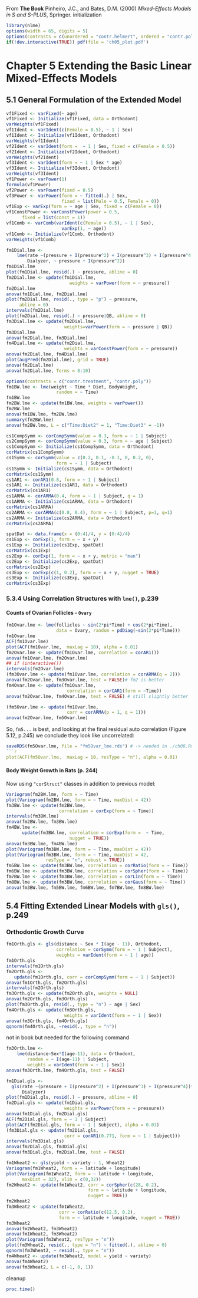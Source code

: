 From **The Book**
  Pinheiro, J.C., and Bates, D.M. (2000)
  *Mixed-Effects Models in S and S-PLUS*, Springer.
initialization

```r
library(nlme)
options(width = 65, digits = 5)
options(contrasts = c(unordered = "contr.helmert", ordered = "contr.poly"))
if(!dev.interactive(TRUE)) pdf(file = 'ch05_plot.pdf')
```

# Chapter 5    Extending the Basic Linear Mixed-Effects Models

## 5.1 General Formulation of the Extended Model

```r
vf1Fixed <- varFixed(~ age)
vf1Fixed <- Initialize(vf1Fixed, data = Orthodont)
varWeights(vf1Fixed)
vf1Ident <- varIdent(c(Female = 0.5), ~ 1 | Sex)
vf1Ident <- Initialize(vf1Ident, Orthodont)
varWeights(vf1Ident)
vf2Ident <- varIdent(form =  ~ 1 | Sex, fixed = c(Female = 0.5))
vf2Ident <- Initialize(vf2Ident, Orthodont)
varWeights(vf2Ident)
vf3Ident <- varIdent(form = ~ 1 | Sex * age)
vf3Ident <- Initialize(vf3Ident, Orthodont)
varWeights(vf3Ident)
vf1Power <- varPower(1)
formula(vf1Power)
vf2Power <- varPower(fixed = 0.5)
vf3Power <- varPower(form = ~ fitted(.) | Sex,
                     fixed = list(Male = 0.5, Female = 0))
vf1Exp <- varExp(form = ~ age | Sex, fixed = c(Female = 0))
vf1ConstPower <- varConstPower(power = 0.5,
      fixed = list(const = 1))
vf1Comb <- varComb(varIdent(c(Female = 0.5), ~ 1 | Sex),
                     varExp(1, ~ age))
vf1Comb <- Initialize(vf1Comb, Orthodont)
varWeights(vf1Comb)
```


```r
fm1Dial.lme <-
    lme(rate ~(pressure + I(pressure^2) + I(pressure^3) + I(pressure^4))*QB,
        Dialyzer, ~ pressure + I(pressure^2))
fm1Dial.lme
plot(fm1Dial.lme, resid(.) ~ pressure, abline = 0)
fm2Dial.lme <- update(fm1Dial.lme,
                        weights = varPower(form = ~ pressure))
fm2Dial.lme
anova(fm1Dial.lme, fm2Dial.lme)
plot(fm2Dial.lme, resid(., type = "p") ~ pressure,
     abline = 0)
intervals(fm2Dial.lme)
plot(fm2Dial.lme, resid(.) ~ pressure|QB, abline = 0)
fm3Dial.lme <- update(fm2Dial.lme,
                      weights=varPower(form = ~ pressure | QB))
fm3Dial.lme
anova(fm2Dial.lme, fm3Dial.lme)
fm4Dial.lme <- update(fm2Dial.lme,
                      weights = varConstPower(form = ~ pressure))
anova(fm2Dial.lme, fm4Dial.lme)
plot(augPred(fm2Dial.lme), grid = TRUE)
anova(fm2Dial.lme)
anova(fm2Dial.lme, Terms = 8:10)
```


```r
options(contrasts = c("contr.treatment", "contr.poly"))
fm1BW.lme <- lme(weight ~ Time * Diet, BodyWeight,
                   random = ~ Time)
fm1BW.lme
fm2BW.lme <- update(fm1BW.lme, weights = varPower())
fm2BW.lme
anova(fm1BW.lme, fm2BW.lme)
summary(fm2BW.lme)
anova(fm2BW.lme, L = c("Time:Diet2" = 1, "Time:Diet3" = -1))
```


```r
cs1CompSymm <- corCompSymm(value = 0.3, form = ~ 1 | Subject)
cs2CompSymm <- corCompSymm(value = 0.3, form = ~ age | Subject)
cs1CompSymm <- Initialize(cs1CompSymm, data = Orthodont)
corMatrix(cs1CompSymm)
cs1Symm <- corSymm(value = c(0.2, 0.1, -0.1, 0, 0.2, 0),
                   form = ~ 1 | Subject)
cs1Symm <- Initialize(cs1Symm, data = Orthodont)
corMatrix(cs1Symm)
cs1AR1 <- corAR1(0.8, form = ~ 1 | Subject)
cs1AR1 <- Initialize(cs1AR1, data = Orthodont)
corMatrix(cs1AR1)
cs1ARMA <- corARMA(0.4, form = ~ 1 | Subject, q = 1)
cs1ARMA <- Initialize(cs1ARMA, data = Orthodont)
corMatrix(cs1ARMA)
cs2ARMA <- corARMA(c(0.8, 0.4), form = ~ 1 | Subject, p=1, q=1)
cs2ARMA <- Initialize(cs2ARMA, data = Orthodont)
corMatrix(cs2ARMA)
```

```r
spatDat <- data.frame(x = (0:4)/4, y = (0:4)/4)
cs1Exp <- corExp(1, form = ~ x + y)
cs1Exp <- Initialize(cs1Exp, spatDat)
corMatrix(cs1Exp)
cs2Exp <- corExp(1, form = ~ x + y, metric = "man")
cs2Exp <- Initialize(cs2Exp, spatDat)
corMatrix(cs2Exp)
cs3Exp <- corExp(c(1, 0.2), form = ~ x + y, nugget = TRUE)
cs3Exp <- Initialize(cs3Exp, spatDat)
corMatrix(cs3Exp)
```


### 5.3.4  Using Correlation Structures with `lme()`,  p.239

#### Counts of Ovarian Follicles - `Ovary`

```r
fm1Ovar.lme <- lme(follicles ~ sin(2*pi*Time) + cos(2*pi*Time),
                   data = Ovary, random = pdDiag(~sin(2*pi*Time)))
fm1Ovar.lme
ACF(fm1Ovar.lme)
plot(ACF(fm1Ovar.lme,  maxLag = 10), alpha = 0.01)
fm2Ovar.lme <- update(fm1Ovar.lme, correlation = corAR1())
anova(fm1Ovar.lme, fm2Ovar.lme)
## if (interactive())
intervals(fm2Ovar.lme)
(fm3Ovar.lme <- update(fm1Ovar.lme, correlation = corARMA(q = 2)))
anova(fm2Ovar.lme, fm3Ovar.lme, test = FALSE)# fm2 is better
fm4Ovar.lme <- update(fm1Ovar.lme,
                       correlation = corCAR1(form = ~Time))
anova(fm2Ovar.lme, fm4Ovar.lme, test = FALSE) # still slightly better

(fm5Ovar.lme <- update(fm1Ovar.lme,
                       corr = corARMA(p = 1, q = 1)))
anova(fm2Ovar.lme, fm5Ovar.lme)
```

So, `fm5...` is best, and looking at the final residual auto correlation (Figure 5.12, p.245) we conclude they look like uncorrelated:
```r
saveRDS(fm5Ovar.lme, file = "fm5Ovar_lme.rds") # -> needed in ./ch08.Rmd
```r
plot(ACF(fm5Ovar.lme,  maxLag = 10, resType = "n"), alpha = 0.01)
```

#### Body Weight Growth in Rats (p. 244)

Now using `"corStruct"` classes in addition to previous model:
```r
Variogram(fm2BW.lme, form = ~ Time)
plot(Variogram(fm2BW.lme, form = ~ Time, maxDist = 42))
fm3BW.lme <- update(fm2BW.lme,
                    correlation = corExp(form = ~ Time))
intervals(fm3BW.lme)
anova(fm2BW.lme, fm3BW.lme)
fm4BW.lme <-
      update(fm3BW.lme, correlation = corExp(form =  ~ Time,
                        nugget = TRUE))
anova(fm3BW.lme, fm4BW.lme)
plot(Variogram(fm3BW.lme, form = ~ Time, maxDist = 42))
plot(Variogram(fm3BW.lme, form = ~ Time, maxDist = 42,
               resType = "n", robust = TRUE))
fm5BW.lme <- update(fm3BW.lme, correlation = corRatio(form = ~ Time))
fm6BW.lme <- update(fm3BW.lme, correlation = corSpher(form = ~ Time))
fm7BW.lme <- update(fm3BW.lme, correlation = corLin(form = ~ Time))
fm8BW.lme <- update(fm3BW.lme, correlation = corGaus(form = ~ Time))
anova(fm3BW.lme, fm5BW.lme, fm6BW.lme, fm7BW.lme, fm8BW.lme)
```

## 5.4  Fitting Extended Linear Models with `gls()`,  p.249

### Orthodontic Growth Curve

```r
fm1Orth.gls <- gls(distance ~ Sex * I(age - 11), Orthodont,
                   correlation = corSymm(form = ~ 1 | Subject),
                   weights = varIdent(form = ~ 1 | age))
fm1Orth.gls
intervals(fm1Orth.gls)
fm2Orth.gls <-
   update(fm1Orth.gls, corr = corCompSymm(form = ~ 1 | Subject))
anova(fm1Orth.gls, fm2Orth.gls)
intervals(fm2Orth.gls)
fm3Orth.gls <- update(fm2Orth.gls, weights = NULL)
anova(fm2Orth.gls, fm3Orth.gls)
plot(fm3Orth.gls, resid(., type = "n") ~ age | Sex)
fm4Orth.gls <- update(fm3Orth.gls,
                      weights = varIdent(form = ~ 1 | Sex))
anova(fm3Orth.gls, fm4Orth.gls)
qqnorm(fm4Orth.gls, ~resid(., type = "n"))
```

not in book but needed for the following command

```r
fm3Orth.lme <-
    lme(distance~Sex*I(age-11), data = Orthodont,
        random = ~ I(age-11) | Subject,
        weights = varIdent(form = ~ 1 | Sex))
anova(fm3Orth.lme, fm4Orth.gls, test = FALSE)
```

```r
fm1Dial.gls <-
  gls(rate ~(pressure + I(pressure^2) + I(pressure^3) + I(pressure^4))*QB,
      Dialyzer)
plot(fm1Dial.gls, resid(.) ~ pressure, abline = 0)
fm2Dial.gls <- update(fm1Dial.gls,
                      weights = varPower(form = ~ pressure))
anova(fm1Dial.gls, fm2Dial.gls)
ACF(fm2Dial.gls, form = ~ 1 | Subject)
plot(ACF(fm2Dial.gls, form = ~ 1 | Subject), alpha = 0.01)
(fm3Dial.gls <- update(fm2Dial.gls,
                      corr = corAR1(0.771, form = ~ 1 | Subject)))
intervals(fm3Dial.gls)
anova(fm2Dial.gls, fm3Dial.gls)
anova(fm3Dial.gls, fm2Dial.lme, test = FALSE)
```


```r
fm1Wheat2 <- gls(yield ~ variety - 1, Wheat2)
Variogram(fm1Wheat2, form = ~ latitude + longitude)
plot(Variogram(fm1Wheat2, form = ~ latitude + longitude,
      maxDist = 32), xlim = c(0,32))
fm2Wheat2 <- update(fm1Wheat2, corr = corSpher(c(28, 0.2),
                               form = ~ latitude + longitude,
                               nugget = TRUE))
fm2Wheat2
fm3Wheat2 <- update(fm1Wheat2,
                    corr = corRatio(c(12.5, 0.2),
                    form = ~ latitude + longitude, nugget = TRUE))
fm3Wheat2
anova(fm2Wheat2, fm3Wheat2)
anova(fm1Wheat2, fm3Wheat2)
plot(Variogram(fm3Wheat2, resType = "n"))
plot(fm3Wheat2, resid(., type = "n") ~ fitted(.), abline = 0)
qqnorm(fm3Wheat2, ~ resid(., type = "n"))
fm4Wheat2 <- update(fm3Wheat2, model = yield ~ variety)
anova(fm4Wheat2)
anova(fm3Wheat2, L = c(-1, 0, 1))
```

cleanup

```r
proc.time()
```

